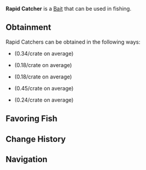 {{BaitInfobox
|image          = Bait Rapid Catcher.png
|rarity         = Rare
|crates         = Bait Crate/0.34, Common Crate/0.18, Coral Geode/0.18, Quality Bait Crate/0.45, Volcanic Geode/0.24
|angler_quests  = <!--TBD-->
|pref_luck      = 
|univ_luck      = 
|resilience     = -15
|lure           = 35
|ability        = 
}}
'''Rapid Catcher''' is a {{Rarity|Rare}} [[Bait]] that can be used in fishing.

== Obtainment ==
Rapid Catchers can be obtained in the following ways:
* {{Item|Bait Crate}} (0.34/crate on average)
* {{Item|Common Crate}} (0.18/crate on average)
* {{Item|Coral Geode}} (0.18/crate on average)
* {{Item|Quality Bait Crate}} (0.45/crate on average)
* {{Item|Volcanic Geode}} (0.24/crate on average)
<!--* [[Angler]] Quests, starting from the ?th completion-->

== Favoring Fish ==
{{Fish by Category Table|Rapid Catcher-Loving Fish|event=1|show_location=1|hide_bait=1|resultsheader='''%PAGES%''' [[Fish]] prefer Rapid Catchers:|noresultsheader=No fish prefer Rapid Catchers.}}

== Change History ==
{{Change History|1.0}}

== Navigation ==
{{Bait Navbox}}